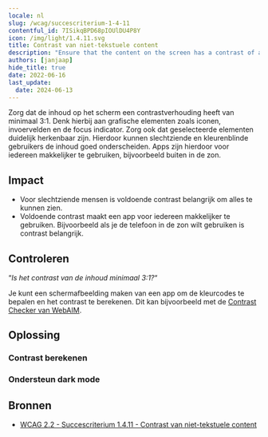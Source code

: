 ```yaml
---
locale: nl
slug: /wcag/succescriterium-1-4-11
contentful_id: 7ISikqBPD68pIOUlDU4P8Y
icon: /img/light/1.4.11.svg
title: Contrast van niet-tekstuele content
description: "Ensure that the content on the screen has a contrast of at least 3:1 with the surrounding color."
authors: [janjaap]
hide_title: true
date: 2022-06-16
last_update:
  date: 2024-06-13
---
```


<Hero
  title="Contrast van niet-tekstuele content"
  image="/img/light/1.4.11.svg"
  alt="WCAG 1.4.11 - Logo"
  prefix="Succescriterium 1.4.11"
  suffix="Niveau AA"
/>

Zorg dat de inhoud op het scherm een contrastverhouding heeft van minimaal 3:1. Denk hierbij aan grafische elementen zoals iconen, invoervelden en de focus indicator. Zorg ook dat geselecteerde elementen duidelijk herkenbaar zijn. Hierdoor kunnen slechtziende en kleurenblinde gebruikers de inhoud goed onderscheiden. Apps zijn hierdoor voor iedereen makkelijker te gebruiken, bijvoorbeeld buiten in de zon.

## Impact

- Voor slechtziende mensen is voldoende contrast belangrijk om alles te kunnen zien.
- Voldoende contrast maakt een app voor iedereen makkelijker te gebruiken. Bijvoorbeeld als je de telefoon in de zon wilt gebruiken is contrast 
belangrijk.

## Controleren

“*Is het contrast van de inhoud minimaal 3:1?*“

Je kunt een schermafbeelding maken van een app om de kleurcodes te bepalen en het contrast te berekenen. Dit kan bijvoorbeeld met de [Contrast Checker van WebAIM](https://webaim.org/resources/contrastchecker/).

## Oplossing

### Contrast berekenen

<CodeSample id="screen-contrast" locale="nl"/>

### Ondersteun dark mode

<CodeSample id="screen-dark-mode" locale="nl"/>

## Bronnen

- [WCAG 2.2 - Succescriterium 1.4.11 - Contrast van niet-tekstuele content](https://www.w3.org/Translations/WCAG22-nl/#contrast-van-niet-tekstuele-content)
